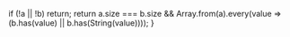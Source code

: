   if (!a || !b) return;
  return a.size === b.size && Array.from(a).every(value => (b.has(value) || b.has(String(value))));
}
